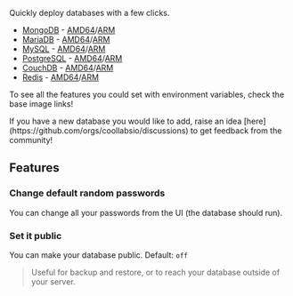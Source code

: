 Quickly deploy databases with a few clicks.

- [MongoDB](https://mongodb.com) -
  [AMD64](https://hub.docker.com/r/bitnami/mongodb/)/[ARM](https://hub.docker.com/_/mongo/)
- [MariaDB](https://mariadb.org/) -
  [AMD64](https://hub.docker.com/r/bitnami/mariadb/)/[ARM](https://hub.docker.com/_/mariadb/)
- [MySQL](https://www.mysql.com/) -
  [AMD64](https://hub.docker.com/r/bitnami/mysql/)/[ARM](https://hub.docker.com/_/mysql/)
- [PostgreSQL](https://www.postgresql.org/) -
  [AMD64](https://hub.docker.com/r/bitnami/postgresql/)/[ARM](https://hub.docker.com/_/postgres/)
- [CouchDB](https://couchdb.apache.org/) -
  [AMD64](https://hub.docker.com/r/bitnami/couchdb/)/[ARM](https://hub.docker.com/_/couchdb/)
- [Redis](https://redis.io/) -
  [AMD64](https://hub.docker.com/r/bitnami/redis/)/[ARM](https://hub.docker.com/_/redis/)

To see all the features you could set with environment variables, check the base
image links!

<Tip>
If you have a new database you would like to add, raise an idea
[here](https://github.com/orgs/coollabsio/discussions) to get feedback from the community! 
</Tip>

## Features

### Change default random passwords

You can change all your passwords from the UI (the database should run).

### Set it public

You can make your database public. Default: `off`

> Useful for backup and restore, or to reach your database outside of your
> server.

